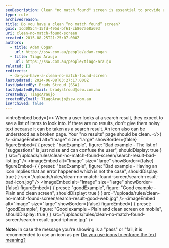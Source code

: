 ```yaml
---
seoDescription: Clean "no match found" screen is essential to provide a positive user experience.
type: rule
archivedreason:
title: Do you have a clean “no match found” screen?
guid: 1cd005c4-15fd-495d-bf61-cb807a68a693
uri: clean-no-match-found-screen
created: 2015-08-25T21:25:07.000Z
authors:
  - title: Adam Cogan
    url: https://ssw.com.au/people/adam-cogan
  - title: Tiago Araujo
    url: https://ssw.com.au/people/tiago-araujo
related: []
redirects:
  - do-you-have-a-clean-no-match-found-screen
lastUpdated: 2024-06-08T03:27:17.000Z
lastUpdatedBy: Brady Stroud [SSW]
lastUpdatedByEmail: bradystroud@ssw.com.au
createdBy: TiagoAraujo
createdByEmail: TiagoAraujo@ssw.com.au
isArchived: false
---
```


<introEmbed
  body={<>
When a user looks at a search result, they expect to see a list of items to look into. If there are no results, don't give them noisy text because it can be taken as a search result. An icon also can be understood as a broken page. Your "no results" page should be clean.
  </>}
/>
<imageEmbed
  alt="Image"
  size="large"
  showBorder={false}
  figureEmbed={ {
    preset: "badExample",
    figure: "Bad example - The list of \"suggestions\" is just noise and can confuse the user",
    shouldDisplay: true
  } }
  src="/uploads/rules/clean-no-match-found-screen/search-result-bad-list.jpg"
/>
<imageEmbed
  alt="Image"
  size="large"
  showBorder={false}
  figureEmbed={ {
    preset: "badExample",
    figure: "Bad example - Having an icon implies that an error happened which is not the case",
    shouldDisplay: true
  } }
  src="/uploads/rules/clean-no-match-found-screen/search-result-bad-icon.jpg"
/>
<imageEmbed
  alt="Image"
  size="large"
  showBorder={false}
  figureEmbed={ {
    preset: "goodExample",
    figure: "Good example - Plain and clean screen",
    shouldDisplay: true
  } }
  src="/uploads/rules/clean-no-match-found-screen/search-result-good-web.jpg"
/>
<imageEmbed
  alt="Image"
  size="large"
  showBorder={false}
  figureEmbed={ {
    preset: "goodExample",
    figure: "Good example - Plain and clean screen on mobile",
    shouldDisplay: true
  } }
  src="/uploads/rules/clean-no-match-found-screen/search-result-good-iphone.jpg"
/>

**Note:** In case the message you're showing is a "pass" or "fail, it is recommended to use an icon as per [Do you use icons to enforce the text meaning?](/do-you-use-icons-in-web-pages-to-enforce-the-text-meaning)
